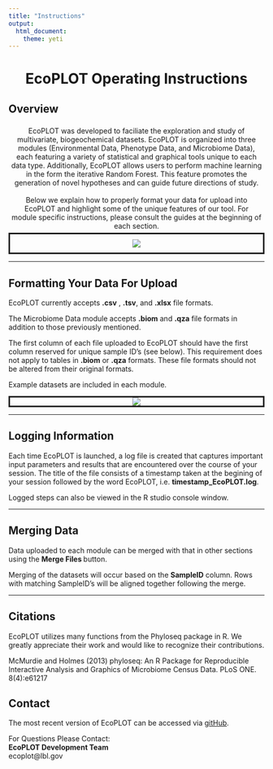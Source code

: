 ```yaml
---
title: "Instructions"
output: 
  html_document: 
    theme: yeti
---
```


<div style = "text-align:center"><h1> <b>EcoPLOT Operating Instructions</b></h1></div>

<H2><b>Overview</b></H2>
<div style="padding:5px;"><center>
EcoPLOT was developed to faciliate the exploration and study of multivariate, biogeochemical datasets. EcoPLOT is organized into three modules (Environmental Data, Phenotype Data, and Microbiome Data), each featuring a variety of statistical and graphical tools unique to each data type. Additionally, EcoPLOT allows users to perform machine learning in the form the iterative Random Forest. This feature promotes the generation of novel hypotheses and can guide future directions of study.<br> <br>Below we explain how to properly format your data for upload into EcoPLOT and highlight some of the unique features of our tool. For module specific instructions, please consult the guides at the beginning of each section.  </center></div>

<div style = "border-style:solid;padding:10px;">
  <center><img src = "../www/ecoplot_structure.png"></center>
</div>
<hr>
  
<H2><b> Formatting Your Data For Upload  </b></H2>
EcoPLOT currently accepts **.csv** , **.tsv**, and **.xlsx** file formats.  
  
The Microbiome Data module accepts **.biom** and **.qza** file formats in addition to those previously mentioned.  

The first column of each file uploaded to EcoPLOT should have the first column reserved for unique sample ID's (see below). This requirement does not apply to tables in **.biom** or **.qza** formats. These file formats should not be altered from their original formats.  
  
Example datasets are included in each module.  
  
<div style = "border-style:solid;">
  <center><img src = "../www/example_table.png"></center>
</div>
  

<hr>  
  
<H2><b> Logging Information </b></H2>
  
  Each time EcoPLOT is launched, a log file is created that captures important input parameters and results that are encountered over the course of your session. The title of the file consists of a timestamp taken at the begining of your session followed by the word EcoPLOT, i.e.  **timestamp_EcoPLOT.log**.  
  
Logged steps can also be viewed in the R studio console window.  
  
<hr>


<H2><b> Merging Data </b></H2>
  
<p>Data uploaded to each module can be merged with that in other sections using the <b> Merge Files </b> button.  
  
Merging of the datasets will occur based on the <b>SampleID</b> column. Rows with matching SampleID's will be aligned together following the merge.   
  
  
<hr>
  
  
<H2><b> Citations</H2></b>
EcoPLOT utilizes many functions from the Phyloseq package in R. We greatly appreciate their work and would like to recognize their contributions. 
  
McMurdie and Holmes (2013) phyloseq: An R Package for Reproducible Interactive Analysis and Graphics of Microbiome Census Data. PLoS ONE. 8(4):e61217
  
  
<H2><b> Contact</H2></b>
The most recent version of EcoPLOT can be accessed via [gitHub](https://github.com/cdsanchez18/EcoPLOT).   

For Questions Please Contact:  
    **EcoPLOT Development Team**  
    ecoplot@lbl.gov  
